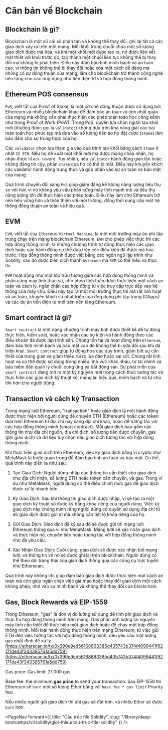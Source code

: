 
# Căn bản về Blockchain

## Blockchain là gì?
Blockchain là một sổ cái số phân tán và không thể thay đổi, ghi lại tất cả các giao dịch xảy ra trên một mạng. Mỗi khối trong chuỗi chứa một số lượng giao dịch được mã hóa, và khi một khối mới được tạo ra, nó được liên kết mật thiết với khối trước đó, tạo thành một chuỗi liên tục không thể bị thay đổi mà không bị phát hiện. Điều này đảm bảo tính minh bạch và an toàn cao, vì thông tin không thể bị thay đổi hoặc xóa một cách dễ dàng mà không có sự đồng thuận của mạng, làm cho blockchain trở thành công nghệ nền tảng cho các ứng dụng như tiền điện tử và hợp đồng thông minh.

## Ethereum POS consensus
`PoS`, viết tắt của Proof of Stake, là một cơ chế đồng thuận được sử dụng bởi Ethereum và nhiều blockchain khác để đảm bảo an toàn và tính nhất quán của mạng mà không cần phải thực hiện các phép toán toán học cồng kềnh như trong Proof of Work (PoW). Trong PoS, quyền lựa chọn người tạo khối mới (thường được gọi là `validator`) không dựa trên khả năng giải các bài toán toán học phức tạp mà dựa vào số lượng tiền ảo họ đặt cược (`stake`) làm bảo đảm cho sự trung thực của họ.

Các `validator` chọn lựa tham gia vào quá trình tạo khối bằng cách `stake` ít nhất `32 ETH`. Nếu họ đề xuất một khối mới mà được mạng chấp nhận, họ nhận được `block reward`. Tuy nhiên, nếu `validator` hành động gian lận hoặc không đáng tin cậy, phần `stake` của họ có thể bị mất. Điều này khuyến khích các validator hành động trung thực và góp phần vào sự an toàn và bảo mật của mạng.

Quá trình chuyển đổi sang `PoS` giúp giảm đáng kể lượng năng lượng tiêu thụ so với `PoW`, vì nó không yêu cầu phần cứng máy tính mạnh mẽ và tiêu thụ năng lượng lớn để thực hiện các phép toán. Điều này làm cho Ethereum trở nên bền vững hơn và thân thiện với môi trường, đồng thời cung cấp một hệ thống đồng thuận an toàn và hiệu quả.

## EVM
`EVM`, viết tắt của `Ethereum Virtual Machine`, là một môi trường máy ảo phi tập trung chạy trên mạng blockchain Ethereum. `EVM` cho phép việc thực thi các hợp đồng thông minh, là những chương trình tự động thực hiện các giao dịch hoặc các hành động cụ thể dựa trên các điều kiện đã được mã hóa trước. Hợp đồng thông minh được viết bằng các ngôn ngữ lập trình như Solidity, sau đó được biên dịch thành `bytecode` mà `EVM` có thể hiểu và thực thi.

`EVM` hoạt động như một lớp trừu tượng giữa các hợp đồng thông minh và phần cứng máy tính thực sự, cho phép tính toán được thực hiện một cách an toàn và cách ly, ngăn chặn các hợp đồng từ việc truy cập trực tiếp vào hệ thống của máy chủ. Điều này tạo ra một môi trường thực thi mã rất linh hoạt và an toàn, khuyến khích sự phát triển của ứng dụng phi tập trung (DApps) và các dự án tiền điện tử mới trên nền tảng Ethereum.

## Smart contract là gì?
`Smart contract` là một dạng chương trình máy tính được thiết kế để tự động thực hiện, kiểm soát, hoặc xác nhận các sự kiện và hành động theo các điều khoản đã được lập trình sẵn. Chúng tồn tại và hoạt động trên `Ethereum`, đảm bảo tính minh bạch và bảo mật cao do không thể bị sửa đổi sau khi đã triển khai. `Smart contract` giúp tự động hóa các quy trình, giảm bớt sự cần thiết của trung gian và giảm thiểu rủi ro lừa đảo hoặc sai sót. Chúng rất linh hoạt và có thể được sử dụng trong nhiều lĩnh vực khác nhau, từ tài chính và bảo hiểm đến quản lý chuỗi cung ứng và bất động sản. Sự phát triển của `smart contract` đang mở ra một kỷ nguyên mới trong cách thức tương tác và thực hiện các giao dịch kỹ thuật số, mang lại hiệu quả, minh bạch và tự chủ lớn hơn cho người dùng.

## Transaction và cách ký Transaction
Trong mạng lưới Ethereum, "transaction" hoặc giao dịch là một hành động được thực hiện bởi người dùng để chuyển ETH (Ethereum) hoặc các token dựa trên Ethereum từ địa chỉ này sang địa chỉ khác, hoặc để tương tác với các hợp đồng thông minh (smart contract). Mỗi giao dịch bao gồm các thông tin như địa chỉ nguồn, địa chỉ đích, số lượng tiền được chuyển, gas (phí giao dịch) và dữ liệu tùy chọn nếu giao dịch tương tác với hợp đồng thông minh.

Khi thực hiện giao dịch trên Ethereum, việc ký giao dịch bằng ví crypto như MetaMask là bước quan trọng để đảm bảo tính an toàn và bảo mật. Cụ thể, quá trình này diễn ra như sau:

1. Tạo Giao Dịch: Người dùng nhập các thông tin cần thiết cho giao dịch như địa chỉ nhận, số lượng ETH hoặc token cần chuyển, và gas. Trong ví dụ như MetaMask, người dùng có thể điều chỉnh mức gas để giao dịch được xử lý nhanh hơn.

2. Ký Giao Dịch: Sau khi thông tin giao dịch được nhập, ví sẽ tạo ra một giao dịch kỹ thuật số được ký bằng khóa riêng của người dùng. Việc ký giao dịch này chứng minh rằng người dùng có quyền sử dụng địa chỉ từ đó giao dịch được gửi đi mà không cần tiết lộ khóa riêng của họ.

3. Gửi Giao Dịch: Giao dịch đã ký sau đó sẽ được gửi tới mạng lưới Ethereum thông qua ví như MetaMask. Mạng lưới sẽ xác nhận giao dịch và thực hiện nó, chuyển tiền hoặc tương tác với hợp đồng thông minh như đã yêu cầu.

4. Xác Nhận Giao Dịch: Cuối cùng, giao dịch sẽ được xác nhận bởi mạng lưới, và thông tin về nó sẽ được ghi lại trên blockchain. Người dùng có thể theo dõi trạng thái của giao dịch thông qua các công cụ trực tuyến như Etherscan.

Quá trình này không chỉ giúp đảm bảo giao dịch được thực hiện một cách an toàn mà còn giúp ngăn chặn việc giả mạo hoặc thay đổi giao dịch một cách không phép, nhờ vào sự minh bạch và không thể thay đổi của blockchain.

## Gas, Block Rewards và EIP-1559
Trong Ethereum, "gas" là đơn vị đo lường sử dụng để tính phí giao dịch và thực thi hợp đồng thông minh trên mạng. Gas phản ánh lượng tài nguyên máy tính cần thiết để thực hiện một giao dịch hoặc để chạy một hợp đồng thông minh. Mỗi loại hành động thực hiện trên mạng Ethereum, từ việc gửi ETH đến việc tương tác với hợp đồng thông minh, đều yêu cầu một lượng gas nhất định để xử lý.
[https://etherscan.io/tx/0x390e9ed56168663385d435743b374f4099441f92171de43f343385761a5dd759](https://etherscan.io/tx/0x390e9ed56168663385d435743b374f4099441f92171de43f343385761a5dd759)

Gas price: 
Gas limit: 21,000 gas

Base fee: the minimum **gas price** to send your transaction. Sau EIP-1559 thì Ethereum sẽ `burn` một số lượng Ether bằng với `base fee * gas limit`
Priority fee: 

Nếu nhiều người gửi giao dịch thì phí gas sẽ đắt hơn, và nhiều Ether sẽ được `burn` hơn.

<PageNav 
    forward={{
        title: "Cấu trúc file Solidity",
        slug: "/library/dapp-bootcamps/vi/solidity/gioi-thieu/cau-truc-file-solidity" 
    }}
/>